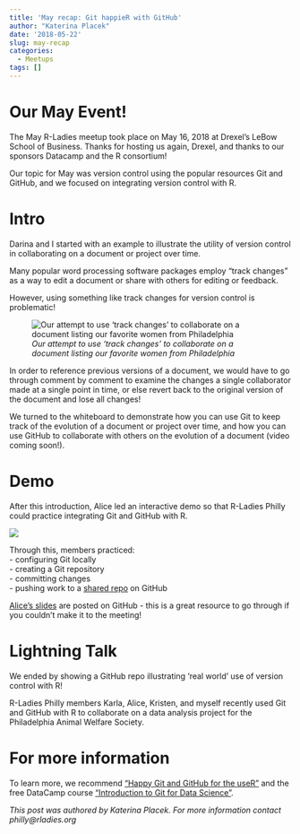 ```yaml
---
title: 'May recap: Git happieR with GitHub'
author: "Katerina Placek"
date: '2018-05-22'
slug: may-recap
categories:
  - Meetups
tags: []
---
```


# Our May Event!
The May R-Ladies meetup took place on May 16, 2018 at Drexel's LeBow School of Business. Thanks for hosting us again, Drexel, and thanks to our sponsors Datacamp and the R consortium!

Our topic for May was version control using the popular resources Git and GitHub, and we focused on integrating version control with R. 

# Intro
Darina and I started with an example to illustrate the utility of version control in collaborating on a document or project over time. 

Many popular word processing software packages employ "track changes" as a way to edit a document or share with others for editing or feedback. 

However, using something like track changes for version control is problematic!

![*Our attempt to use 'track changes' to collaborate on a document listing our favorite women from Philadelphia*](/img/RLadies_May1.JPG)

In order to reference previous versions of a document, we would have to go through comment by comment to examine the changes a single collaborator made at a single point in time, or else revert back to the original version of the document and lose all changes!

We turned to the whiteboard to demonstrate how you can use Git to keep track of the evolution of a document or project over time, and how you can use GitHub to collaborate with others on the evolution of a document (video coming soon!).


# Demo
After this introduction, Alice led an interactive demo so that R-Ladies Philly could practice integrating Git and GitHub with R.

![](/img/RLadies_May2.jpg)

Through this, members practiced:  
  - configuring Git locally  
  - creating a Git repository  
  - committing changes  
  - pushing work to a [shared repo](https://github.com/awalsh17/intro_git_live) on GitHub


[Alice's slides](https://github.com/rladies/meetup-presentations_philadelphia/tree/master/May2018) are posted on GitHub - this is a great resource to go through if you couldn't make it to the meeting!

# Lightning Talk
We ended by showing a GitHub repo illustrating 'real world' use of version control with R!

R-Ladies Philly members Karla, Alice, Kristen, and myself recently used Git and GitHub with R to collaborate on a data analysis project for the Philadelphia Animal Welfare Society. 

# For more information
To learn more, we recommend ["Happy Git and GitHub for the useR"](http://happygitwithr.com) and the free DataCamp course ["Introduction to Git for Data Science"](https://www.datacamp.com/courses/introduction-to-git-for-data-science).

*This post was authored by Katerina Placek. For more information contact philly@rladies.org*